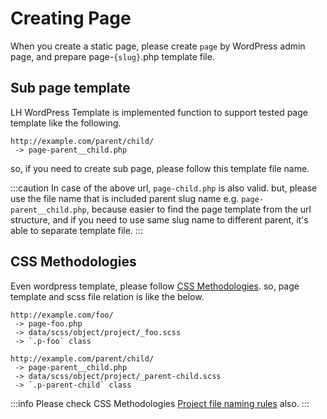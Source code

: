 # Creating Page

When you create a static page, please create `page` by WordPress admin page, and prepare page-`{slug}`.php template file.


## Sub page template

LH WordPress Template is implemented function to support tested page template like the following.

```
http://example.com/parent/child/
 -> page-parent__child.php
```

so, if you need to create sub page, please follow this template file name.

:::caution
In case of the above url, `page-child.php` is also valid. but, please use the file name that is included parent slug name e.g. `page-parent__child.php`, because easier to find the page template from the url structure, and if you need to use same slug name to different parent, it's able to separate template file.
:::


## CSS Methodologies

Even wordpress template, please follow [CSS Methodologies](/docs/html/methodologies). so, page template and scss file relation is like the below.

```
http://example.com/foo/
 -> page-foo.php
 -> data/scss/object/project/_foo.scss
 -> `.p-foo` class
```

```
http://example.com/parent/child/
 -> page-parent__child.php
 -> data/scss/object/project/_parent-child.scss
 -> `.p-parent-child` class
```

:::info
Please check CSS Methodologies [Project file naming rules](/docs/html/methodologies/object/project#file-naming-rules) also.
:::